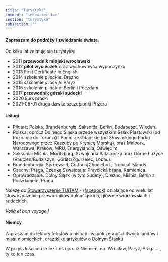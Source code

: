 ```yaml
---
title: "Turystyka"
comment: "index-section"
section: "turystyka"
subsection: ""
---
```


#### Zapraszam do podróży i zwiedzania świata.

Od kilku lat zajmuję się turystyką:

- 2011 **przewodnik miejski wrocławski**
- 2012 **pilot wycieczek** oraz wychowawca wypoczynku
- 2013 First Certificate in English
- 2014 szkolenie pilockie: Drezno
- 2015 szkolenie pilockie: Paryż
- 2016 szkolenie pilockie: Berlin i Poczdam
- 2017 **przewodnik górski sudecki**
- 2020 kurs praski
- 2021-06-01 druga dawka szczepionki Pfizera

#### Usługi

- Pilotaż: Polska, Brandenburgia, Saksonia, Berlin, Budapeszt, Wiedeń.
- Polska: oprócz Dolnego Śląska przede wszystkim Szlak Piastowski (od Poznania do Torunia) i Pomorze Gdańskie (od Słowińskiego Parku Narodowego przez Kaszuby po Krynicę Morską), oraz Malbork, Warszawa, Kraków, MRU, Energylandia, Oświęcim.
- Saksonia: Miśnia, Moritzburg, Szwajcaria Saksońska oraz Górne Łużyce (Bautzen/Budziszyn, Görlitz/Zgorzelec, Löbau).
- Brandenburgia: Spreewald, Cottbus/Chociebuż, Tropical Islands.
- Czechy: Praga, Czeska Szwajcaria: Pravčická brána, Kamienica.
- Oprowadzanie: Dolny Śląsk (w tym Sudety), Drezno, Miśnia, Berlin z Poczdamem, Praga.

Należę do [Stowarzyszenie TUiTAM](https://www.przewodnicy.org/) - ([facebook](https://www.facebook.com/stowarzyszenieTUiTAM/)) działające od wielu lat stowarzyszenie przewodników dolnośląskich, głównie wrocławskich i sudeckich.

_Voilà et bon voyage !_

#### Niemcy

Zapraszam do lektury tekstów o historii i współczesności dwóch landów i miast niemieckich, oraz kilku artykułów o Dolnym Śląsku

W przyszłości może też coś oprócz Niemiec, np. Wrocław, Paryż, Praga... , tylko ten czas.
